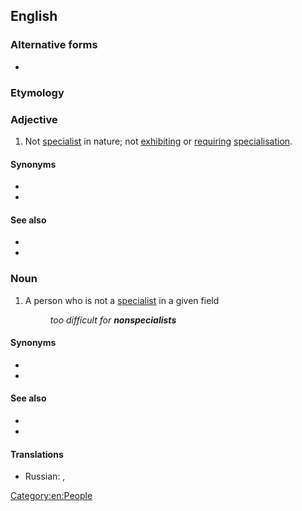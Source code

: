 {{also|non-specialist}}
==English==

===Alternative forms===
* {{l|en|non-specialist}}

===Etymology===
{{prefix|en|non|specialist}}

===Adjective===
{{en-adj|-}}

# Not [[specialist]] in nature; not [[exhibit]]ing or [[require|requiring]] [[specialisation]].

====Synonyms====
* {{l|en|generalist}}
* {{l|en|nonexpert}}

====See also====
* {{l|en|amateur}}
* {{l|en|layperson}}

===Noun===
{{en-noun}}

# A person who is not a [[specialist]] in a given field
#: ''too difficult for '''nonspecialists'''''

====Synonyms====
* {{l|en|generalist}}
* {{l|en|nonexpert}}

====See also====
* {{l|en|amateur}}
* {{l|en|layperson}}

====Translations====
{{trans-top|a person who is not a specialist in a given field}}
* Russian: {{t+|ru|неспециалист|m|tr=}}, {{qualifier|somewhat}} {{t+|ru|дилета́нт|m|tr=}}
{{trans-mid}}
{{trans-bottom}}

[[Category:en:People]]